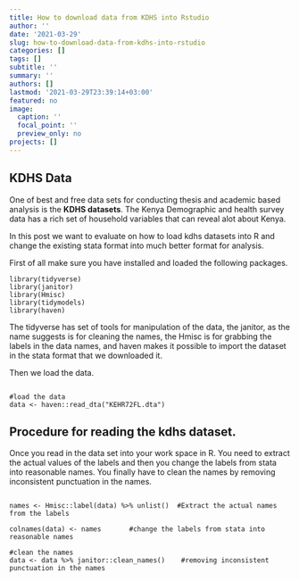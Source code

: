 ```yaml
---
title: How to download data from KDHS into Rstudio
author: ''
date: '2021-03-29'
slug: how-to-download-data-from-kdhs-into-rstudio
categories: []
tags: []
subtitle: ''
summary: ''
authors: []
lastmod: '2021-03-29T23:39:14+03:00'
featured: no
image:
  caption: ''
  focal_point: ''
  preview_only: no
projects: []
---
```


## KDHS Data

One of best and free data sets for conducting thesis and academic based analysis is the **KDHS datasets**. The Kenya Demographic and health survey data has a rich set of household variables that can reveal alot about Kenya.

In this post we want to evaluate on how to load kdhs datasets into R and change the existing stata format into much better format for analysis.


First of all make sure you have installed and loaded the following packages.

```
library(tidyverse)
library(janitor)
library(Hmisc)
library(tidymodels)
library(haven)
```


The tidyverse has set of tools for manipulation of the data, the janitor, as the name suggests is for cleaning the names, the Hmisc is for grabbing the labels in the data names, and haven makes it possible to import the dataset in the stata format that we downloaded it.

Then we load the data.

```

#load the data
data <- haven::read_dta("KEHR72FL.dta")

```

## Procedure for reading the kdhs dataset.

Once you read in the data set into your work space in R. You need to extract the actual values of the labels and then you change the labels from stata into reasonable names. You finally have to clean the names by removing inconsistent punctuation in the names.

```

names <- Hmisc::label(data) %>% unlist()  #Extract the actual names from the labels

colnames(data) <- names       #change the labels from stata into reasonable names

#clean the names
data <- data %>% janitor::clean_names()    #removing inconsistent punctuation in the names
```

